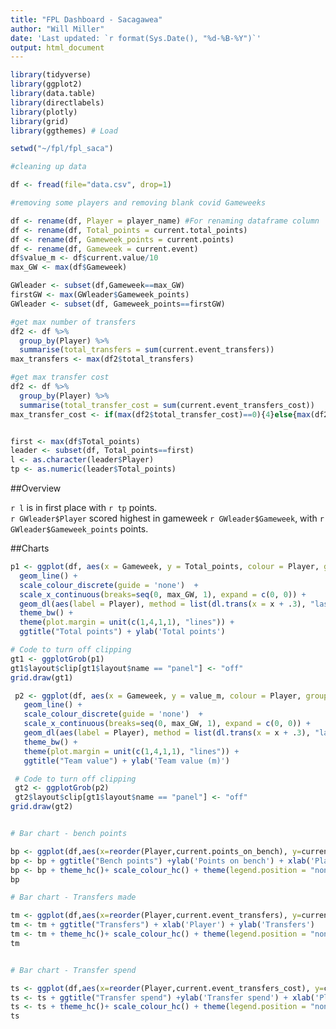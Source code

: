 ```yaml
---
title: "FPL Dashboard - Sacagawea"
author: "Will Miller"
date: 'Last updated: `r format(Sys.Date(), "%d-%B-%Y")`'
output: html_document
---
```


```r
library(tidyverse)
library(ggplot2)
library(data.table)
library(directlabels)
library(plotly)
library(grid)
library(ggthemes) # Load

setwd("~/fpl/fpl_saca")

#cleaning up data

df <- fread(file="data.csv", drop=1)

#removing some players and removing blank covid Gameweeks

df <- rename(df, Player = player_name) #For renaming dataframe column
df <- rename(df, Total_points = current.total_points)
df <- rename(df, Gameweek_points = current.points)
df <- rename(df, Gameweek = current.event)
df$value_m <- df$current.value/10
max_GW <- max(df$Gameweek)

GWleader <- subset(df,Gameweek==max_GW)
firstGW <- max(GWleader$Gameweek_points)
GWleader <- subset(df, Gameweek_points==firstGW)

#get max number of transfers
df2 <- df %>%
  group_by(Player) %>%
  summarise(total_transfers = sum(current.event_transfers))
max_transfers <- max(df2$total_transfers)

#get max transfer cost
df2 <- df %>%
  group_by(Player) %>%
  summarise(total_transfer_cost = sum(current.event_transfers_cost))
max_transfer_cost <- if(max(df2$total_transfer_cost)==0){4}else{max(df2$total_transfer_cost)}


first <- max(df$Total_points)
leader <- subset(df, Total_points==first)
l <- as.character(leader$Player)
tp <- as.numeric(leader$Total_points)

```

##Overview

`r l` is in first place with `r tp` points.  
`r GWleader$Player` scored highest in gameweek `r GWleader$Gameweek`, with `r GWleader$Gameweek_points` points.  

##Charts

```r
p1 <- ggplot(df, aes(x = Gameweek, y = Total_points, colour = Player, group = Player)) + 
  geom_line() + 
  scale_colour_discrete(guide = 'none')  + 
  scale_x_continuous(breaks=seq(0, max_GW, 1), expand = c(0, 0)) +
  geom_dl(aes(label = Player), method = list(dl.trans(x = x + .3), "last.bumpup")) +
  theme_bw() +
  theme(plot.margin = unit(c(1,4,1,1), "lines")) +
  ggtitle("Total points") + ylab('Total points')

# Code to turn off clipping
gt1 <- ggplotGrob(p1)
gt1$layout$clip[gt1$layout$name == "panel"] <- "off"
grid.draw(gt1)

```

```r
 p2 <- ggplot(df, aes(x = Gameweek, y = value_m, colour = Player, group = Player)) +
   geom_line() +
   scale_colour_discrete(guide = 'none')  +
   scale_x_continuous(breaks=seq(0, max_GW, 1), expand = c(0, 0)) +
   geom_dl(aes(label = Player), method = list(dl.trans(x = x + .3), "last.bumpup")) +
   theme_bw() +
   theme(plot.margin = unit(c(1,4,1,1), "lines")) +
   ggtitle("Team value") + ylab('Team value (m)')

 # Code to turn off clipping
 gt2 <- ggplotGrob(p2)
 gt2$layout$clip[gt1$layout$name == "panel"] <- "off"
grid.draw(gt2)


# Bar chart - bench points

bp <- ggplot(df,aes(x=reorder(Player,current.points_on_bench), y=current.points_on_bench)) + geom_bar(stat='Identity') 
bp <- bp + ggtitle("Bench points") +ylab('Points on bench') + xlab('Player')
bp <- bp + theme_hc()+ scale_colour_hc() + theme(legend.position = "none") + coord_flip()
bp

# Bar chart - Transfers made

tm <- ggplot(df,aes(x=reorder(Player,current.event_transfers), y=current.event_transfers)) + geom_bar(stat='Identity') 
tm <- tm + ggtitle("Transfers") + xlab('Player') + ylab('Transfers')
tm <- tm + theme_hc()+ scale_colour_hc() + theme(legend.position = "none") + coord_flip()
tm


# Bar chart - Transfer spend

ts <- ggplot(df,aes(x=reorder(Player,current.event_transfers_cost), y=current.event_transfers_cost)) + geom_bar(stat='Identity') 
ts <- ts + ggtitle("Transfer spend") +ylab('Transfer spend') + xlab('Player')
ts <- ts + theme_hc()+ scale_colour_hc() + theme(legend.position = "none") + coord_flip()
ts

```



